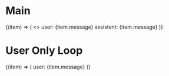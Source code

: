 # Main

<ForEach arr={props.messageHistory}>
  {(item) => (
    <>
      <If condition={item.role == 'user'}>
        user: {item.message}
      </If>
      <ElseIf condition={item.role == 'assistant'}>
        assistant: {item.message}
      </ElseIf>
    </>
  )}
</ForEach>

# User Only Loop

<ForEach arr={props.messageHistory}>
  {(item) => (
    <If condition={item.role == 'user'}>
      user: {item.message}
    </If>
  )}
</ForEach>
